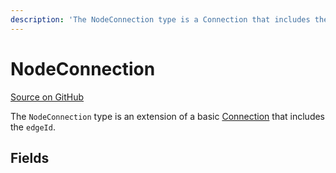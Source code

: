 ```yaml
---
description: 'The NodeConnection type is a Connection that includes the edgeId.'
---
```


# NodeConnection

[Source on GitHub](https://github.com/xyflow/xyflow/blob/main/packages/system/src/types/general.ts/#L36-L37)

The `NodeConnection` type is an extension of a basic [Connection](/api-reference/types/connection) that includes the `edgeId`.

## Fields

<APIDocs typeName="NodeConnection" />
